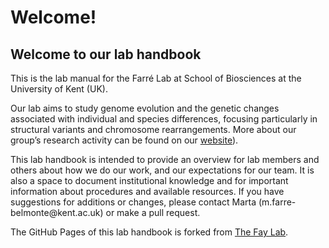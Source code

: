 # Welcome!

## Welcome to our lab handbook

This is the lab manual for the Farré Lab at School of Biosciences at the University of Kent (UK).


Our lab aims to study genome evolution and the genetic changes associated with individual and species differences, focusing particularly in structural variants and chromosome rearrangements. 
More about our group's research activity can be found on our [website](https://www.farre-evogenomicslab.com/)).

This lab handbook is intended to provide an overview for lab members and others about how we do our work, and our expectations for our team. It is also a space to document institutional knowledge and for important information about procedures and available resources. If you have suggestions for additions or changes, please contact Marta (m.farre-belmonte@kent.ac.uk) or make a pull request.


The GitHub Pages of this lab handbook is forked from [The Fay Lab]((https://thefaylab.github.io/lab-manual/)).
